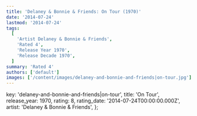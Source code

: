 ```yaml
---
title: 'Delaney & Bonnie & Friends: On Tour (1970)'
date: '2014-07-24'
lastmod: '2014-07-24'
tags:
  [
    'Artist Delaney & Bonnie & Friends',
    'Rated 4',
    'Release Year 1970',
    'Release Decade 1970',
  ]
summary: 'Rated 4'
authors: ['default']
images: ['/content/images/delaney-and-bonnie-and-friends|on-tour.jpg']
---
```


  key: 'delaney-and-bonnie-and-friends|on-tour',
  title: 'On Tour',
  release_year: 1970,
  rating: 8,
  rating_date: '2014-07-24T00:00:00.000Z',
  artist: 'Delaney & Bonnie & Friends',
};

<MusicRating data={data} />
